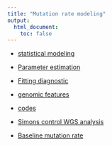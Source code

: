```yaml
---
title: "Mutation rate modeling"
output:
  html_document:
    toc: false
---
```



*  [statistical modeling](modeling.html)

* [Parameter estimation](denovo-data.html)

* [Fitting diagnostic](FittingDiagnostic.html) 

* [genomic features](genomic-feature.html)

* [codes](codes.html)


* [Simons control WGS analysis](simons-control-wgs.html)

* [Baseline mutation rate](baseline-mutation-rate.html)
